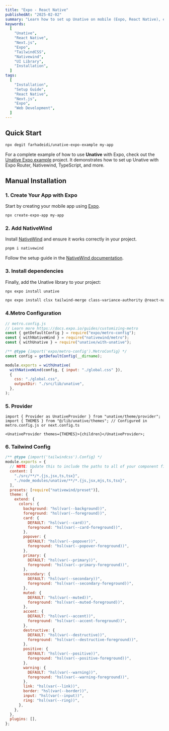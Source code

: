 ```yaml
---
title: "Expo - React Native"
publishedAt: "2025-02-02"
summary: "Learn how to set up Unative on mobile (Expo, React Native), ensuring a smooth and optimized experience across platforms."
keywords:
  [
    "Unative",
    "React Native",
    "Next.js",
    "Expo",
    "TailwindCSS",
    "Nativewind",
    "UI Library",
    "Installation",
  ]
tags:
  [
    "Installation",
    "Setup Guide",
    "React Native",
    "Next.js",
    "Expo",
    "Web Development",
  ]
---
```


## Quick Start

```sh
npx degit farhadeidi/unative-expo-example my-app
```

For a complete example of how to use **Unative** with Expo, check out the [Unative Expo example](https://github.com/farhadeidi/unative-expo-example) project. It demonstrates how to set up Unative with Expo Router, Nativewind, TypeScript, and more.

<Space />

## Manual Installation

### 1. Create Your App with Expo

Start by creating your mobile app using [Expo](https://docs.expo.dev/).

```sh
npx create-expo-app my-app
```

### 2. Add NativeWind

Install [NativeWind](https://www.nativewind.dev/) and ensure it works correctly in your project.

```sh
pnpm i nativewind
```

Follow the setup guide in the [NativeWind documentation](https://www.nativewind.dev/quick-starts/expo).

### 3. Install dependencies

Finally, add the Unative library to your project:

```sh
npx expo install unative
```

```sh
npx expo install clsx tailwind-merge class-variance-authority @react-native-async-storage/async-storage react-native-reanimated react-native-safe-area-context
```

### 4.Metro Configuration

```js title="metro.config.js"
// metro.config.js
// Learn more https://docs.expo.io/guides/customizing-metro
const { getDefaultConfig } = require("expo/metro-config");
const { withNativeWind } = require("nativewind/metro");
const { withUnative } = require("unative/with-unative");

/** @type {import('expo/metro-config').MetroConfig} */
const config = getDefaultConfig(__dirname);

module.exports = withUnative(
  withNativeWind(config, { input: "./global.css" }),
  {
    css: "./global.css",
    outputDir: "./src/lib/unative",
  },
);
```

### 5. Provider

```tsx
import { Provider as UnativeProvider } from "unative/theme/provider";
import { THEMES } from "@/lib/unative/themes"; // Configured in metro.config.js or next.config.ts

<UnativeProvider themes={THEMES}>{children}</UnativeProvider>;
```

### 6. Tailwind Config

```js title="tailwind.config.js"
/** @type {import('tailwindcss').Config} */
module.exports = {
  // NOTE: Update this to include the paths to all of your component files.
  content: [
    "./src/**/*.{js,jsx,ts,tsx}",
    "./node_modules/unative/**/*.{js,jsx,mjs,ts,tsx}",
  ],
  presets: [require("nativewind/preset")],
  theme: {
    extend: {
      colors: {
        background: "hsl(var(--background))",
        foreground: "hsl(var(--foreground))",
        card: {
          DEFAULT: "hsl(var(--card))",
          foreground: "hsl(var(--card-foreground))",
        },
        popover: {
          DEFAULT: "hsl(var(--popover))",
          foreground: "hsl(var(--popover-foreground))",
        },
        primary: {
          DEFAULT: "hsl(var(--primary))",
          foreground: "hsl(var(--primary-foreground))",
        },
        secondary: {
          DEFAULT: "hsl(var(--secondary))",
          foreground: "hsl(var(--secondary-foreground))",
        },
        muted: {
          DEFAULT: "hsl(var(--muted))",
          foreground: "hsl(var(--muted-foreground))",
        },
        accent: {
          DEFAULT: "hsl(var(--accent))",
          foreground: "hsl(var(--accent-foreground))",
        },
        destructive: {
          DEFAULT: "hsl(var(--destructive))",
          foreground: "hsl(var(--destructive-foreground))",
        },
        positive: {
          DEFAULT: "hsl(var(--positive))",
          foreground: "hsl(var(--positive-foreground))",
        },
        warning: {
          DEFAULT: "hsl(var(--warning))",
          foreground: "hsl(var(--warning-foreground))",
        },
        link: "hsl(var(--link))",
        border: "hsl(var(--border))",
        input: "hsl(var(--input))",
        ring: "hsl(var(--ring))",
      },
    },
  },
  plugins: [],
};
```
